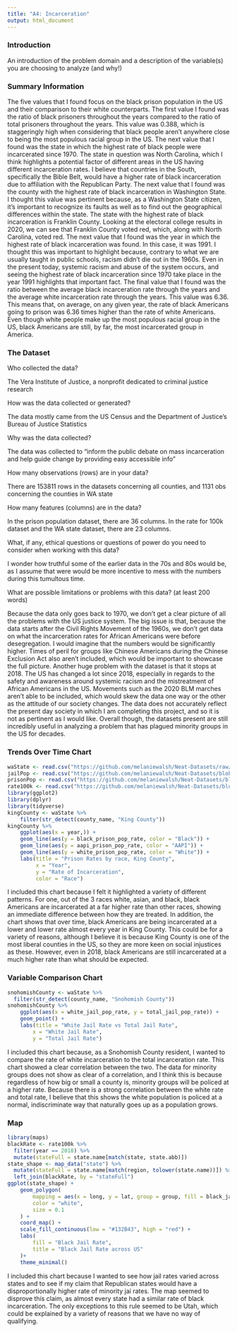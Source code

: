 ```yaml
---
title: "A4: Incarceration"
output: html_document
---
```


### Introduction

An introduction of the problem domain and a description of the variable(s) you are choosing to analyze (and why!)

### Summary Information

The five values that I found focus on the black prison population in the US and their comparison to their white counterparts. 
The first value I found was the ratio of black prisoners throughout the years compared to the ratio of total prisoners throughout the
years. This value was 0.388, which is staggeringly high when considering that black people aren't anywhere close to being the most
populous racial group in the US. The next value that I found was the state in which the highest rate of black people were incarcerated
since 1970. The state in question was North Carolina, which I think highlights a potential factor of different areas in the US having
different incarceration rates. I believe that countries in the South, specifically the Bible Belt, would have a higher rate of 
black incarceration due to affiliation with the Republican Party. The next value that I found was the county with the highest rate
of black incarceration in Washington State. I thought this value was pertinent because, as a Washington State citizen, it's important
to recognize its faults as well as to find out the geographical differences within the state. The state with the highest rate of 
black incarceration is Franklin County. Looking at the electoral college results in 2020, we can see that Franklin County voted red, 
which, along with North Carolina, voted red. The next value that I found was the year in which the highest rate of black incarceration
was found. In this case, it was 1991. I thought this was important to highlight because, contrary to what we are usually taught in
public schools, racism didn't die out in the 1960s. Even in the present today, systemic racism and abuse of the system occurs, and
seeing the highest rate of black incarceration since 1970 take place in the year 1991 highlights that important fact. The final value
that I found was the ratio between the average black incarceration rate through the years and the average white incarceration rate through 
the years. This value was 6.36. This means that, on average, on any given year, the rate of black Americans going to prison was 6.36
times higher than the rate of white Americans. Even though white people make up the most populous racial group in the US, black
Americans are still, by far, the most incarcerated group in America. 

### The Dataset

Who collected the data?  

The Vera Institute of Justice, a nonprofit dedicated to criminal justice research

How was the data collected or generated? 

The data mostly came from the US Census and the Department of Justice's Bureau of Justice Statistics

Why was the data collected?  

The data was collected to "inform the public debate on mass incarceration and help guide change by providing easy accessible info"

How many observations (rows) are in your data? 

There are 153811 rows in the datasets concerning all counties, and 1131 obs concerning the counties in WA state

How many features (columns) are in the data?  

In the prison population dataset, there are 36 columns. In the rate for 100k dataset and the WA state dataset, there are 23 columns.

What, if any, ethical questions or questions of power do you need to consider when working with this data?  

I wonder how truthful some of the earlier data in the 70s and 80s would be, as I assume that were would be more incentive to mess
with the numbers during this tumultous time. 

What are possible limitations or problems with this data?   (at least 200 words)

Because the data only goes back to 1970, we don't get a clear picture of all the problems with the US justice system. The big issue
is that, because the data starts after the Civil Rights Movement of the 1960s, we don't get data on what the incarceration rates for
African Americans were before desegregation. I would imagine that the numbers would be significantly higher. Times of peril for 
groups like Chinese Americans during the Chinese Exclusion Act also aren't included, which would be important to showcase the full picture.
Another huge problem with the dataset is that it stops at 2018. The US has changed a lot since 2018, especially in regards to the safety
and awareness around systemic racism and the mistreatment of African Americans in the US. Movements such as the 2020 BLM marches 
aren't able to be included, which would skew the data one way or the other as the attitude of our society changes. The data does not
accurately reflect the present day society in which I am completing this project, and so it is not as pertinent as I would like. 
Overall though, the datasets present are still incredibly useful in analyzing a problem that has plagued minority groups in the US 
for decades. 



### Trends Over Time Chart
```r
waState <- read.csv("https://github.com/melaniewalsh/Neat-Datasets/raw/main/us-prison-jail-rates-1990-WA.csv")
jailPop <- read.csv("https://github.com/melaniewalsh/Neat-Datasets/blob/main/us-jail-pop.csv?raw=true")
prisonPop <- read.csv("https://github.com/melaniewalsh/Neat-Datasets/blob/main/us-prison-pop.csv?raw=true")
rate100k <- read.csv("https://github.com/melaniewalsh/Neat-Datasets/blob/main/us-prison-jail-rates.csv?raw=true")
library(ggplot2)
library(dplyr)
library(tidyverse)
kingCounty <- waState %>%
    filter(str_detect(county_name, "King County"))
kingCounty %>%
    ggplot(aes(x = year,)) +
    geom_line(aes(y = black_prison_pop_rate, color = "Black")) +
    geom_line(aes(y = aapi_prison_pop_rate, color = "AAPI")) +
    geom_line(aes(y = white_prison_pop_rate, color = "White")) +
    labs(title = "Prison Rates by race, King County",
         x = "Year",
         y = "Rate of Incarceration",
         color = "Race")
```

I included this chart because I felt it highlighted a variety of different patterns. For one, out of the 3 races white, asian, and 
black, black Americans are incarcerated at a far higher rate than other races, showing an immediate difference between how they are
treated. In addition, the chart shows that over time, black Americans are being incarcerated at a lower and lower rate almost every
year in King County. This could be for a variety of reasons, although I believe it is because King County is one of the most liberal
counties in the US, so they are more keen on social injustices as these. However, even in 2018, black Americans are still incarcerated
at a much higher rate than what should be expected. 

### Variable Comparison Chart

```r
snohomishCounty <- waState %>%
  filter(str_detect(county_name, "Snohomish County"))
snohomishCounty %>% 
    ggplot(aes(x = white_jail_pop_rate, y = total_jail_pop_rate)) +
    geom_point() +
    labs(title = "White Jail Rate vs Total Jail Rate",
        x = "White Jail Rate",
        y = "Total Jail Rate")
```


I included this chart because, as a Snohomish County resident, I wanted to compare the rate of white incarceration to the total 
incarceration rate. This chart showed a clear correlation between the two. The data for minority groups does not show as clear of a
correlation, and I think this is because regardless of how big or small a county is, minority groups will be policed at a higher rate.
Because there is a strong correlation between the white rate and total rate, I believe that this shows the white population is policed
at a normal, indiscriminate way that naturally goes up as a population grows. 

### Map

```r
library(maps)
blackRate <- rate100k %>%
  filter(year == 2018) %>%
  mutate(stateFull = state.name[match(state, state.abb)])
state_shape <- map_data("state") %>%
  mutate(stateFull = state.name[match(region, tolower(state.name))]) %>%
  left_join(blackRate, by = "stateFull")
ggplot(state_shape) +
    geom_polygon(
        mapping = aes(x = long, y = lat, group = group, fill = black_jail_pop_rate),
        color = "white",
        size = 0.1
    ) +
    coord_map() +
    scale_fill_continuous(low = "#132B43", high = "red") +
    labs(
        fill = "Black Jail Rate",
        title = "Black Jail Rate across US"
    )+
    theme_minimal()
```

I included this chart because I wanted to see how jail rates varied across states and to see if my claim that Republican states
would have a disproportionally higher rate of minority jai rates. The map seemed to disprove this claim, as almost every state
had a similar rate of black incarceration. The only exceptions to this rule seemed to be Utah, which could be explained by a variety
of reasons that we have no way of qualifying. 

